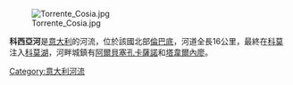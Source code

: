 {{unreferenced|time=2013-06-02T21:29:37+00:00}}
[[Image:Torrente_Cosia.jpg|right]]

'''科西亞河'''是[[意大利|意大利]]的河流，位於該國北部[[倫巴底|倫巴底]]，河道全長16公里，最終在[[科莫|科莫]]注入[[科莫湖|科莫湖]]，河畔城鎮有[[阿爾貝塞孔卡薩諾|阿爾貝塞孔卡薩諾]]和[[塔韋爾內廖|塔韋爾內廖]]。

{{Italy-geo-stub}}
[[Category:意大利河流|Category:意大利河流]]